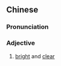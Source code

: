 ==Chinese==
{{zh-forms|s=明净}}

===Pronunciation===
{{zh-pron
|m=míngjìng
|c=ming4 zing6
|cat=a
}}

===Adjective===
{{zh-adj}}

# [[bright]] and [[clear]]